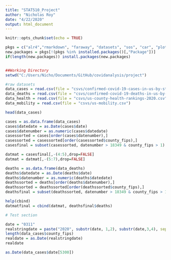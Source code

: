 ```yaml
---
title: "STAT510_Project"
author: "Nicholas Roy"
date: "4/22/2020"
output: html_document
---
```


```r

knitr::opts_chunk$set(echo = TRUE)

```

```r
pkgs = c("alr4","rmarkdown", "faraway", "datasets", "sos", "car", "plotly", "ggplot2", "tidyverse", "broom", "SemiPar")
new.packages = pkgs[!(pkgs %in% installed.packages()[,"Package"])]
if(length(new.packages)) install.packages(new.packages)


##Working Directory
setwd("C:/Users/Nicho/Documents/GitHub/covidanalysis/project")

```


```r
#raw datasets
data_cases = read.csv(file = "csvs/confirmed-covid-19-cases-in-us-by-state-and-county.csv")
data_deaths = read.csv(file = "csvs/confirmed-covid-19-deaths-in-us-by-state-and-county.csv")
data_health = read.csv(file = "csvs/us-county-health-rankings-2020.csv")
data_mobility = read.csv(file = "csvs/us-mobility.csv")

head(data_cases)
```


```r

cases = as.data.frame(data_cases)
cases$datedate = as.Date(cases$date)
cases$datenumber = as.numeric(cases$datedate)
casessorted = cases[order(cases$datenumber),]
casessorted = casessorted[order(casessorted$county_fips),]
casesfinal = subset(casessorted, datenumber > 18349 & county_fips > 1)

datmat = casesfinal[,-(4:5),drop=FALSE]
datmat = datmat[,-(5:7),drop=FALSE]

deaths = as.data.frame(data_deaths)
deaths$datedate = as.Date(deaths$date)
deaths$datenumber = as.numeric(deaths$datedate)
deathssorted = deaths[order(deaths$datenumber),]
deathssorted = deathssorted[order(deathssorted$county_fips),]
deathsfinal = subset(deathssorted, datenumber > 18349 & county_fips > 1)

help(cbind)
datmatfinal = cbind(datmat, deathsfinal$deaths)

```

```r
# Test section

date = "0311"
realstringdate = paste("2020", substr(date, 1,2), substr(date,3,4), sep = "-")
length(data_cases$county_fips)
realdate = as.Date(realstringdate)
realdate

as.Date(data_cases$date[5300])
```